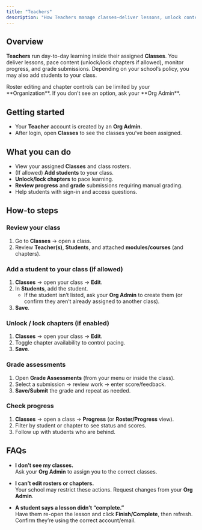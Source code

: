 ```yaml
---
title: "Teachers"
description: "How Teachers manage classes—deliver lessons, unlock content, track progress, and grade assessments."
---
```


## Overview

**Teachers** run day-to-day learning inside their assigned **Classes**. You deliver lessons, pace content (unlock/lock chapters if allowed), monitor progress, and grade submissions. Depending on your school’s policy, you may also add students to your class.

<Callout type="info">
Roster editing and chapter controls can be limited by your **Organization**. If you don’t see an option, ask your **Org Admin**.
</Callout>

## Getting started

- Your **Teacher** account is created by an **Org Admin**.
- After login, open **Classes** to see the classes you’ve been assigned.

## What you can do

- View your assigned **Classes** and class rosters.
- (If allowed) **Add students** to your class.
- **Unlock/lock chapters** to pace learning.
- **Review progress** and **grade** submissions requiring manual grading.
- Help students with sign-in and access questions.

## How-to steps

### Review your class
1. Go to **Classes** → open a class.  
2. Review **Teacher(s)**, **Students**, and attached **modules/courses** (and chapters).

### Add a student to your class (if allowed)
1. **Classes** → open your class → **Edit**.  
2. In **Students**, add the student.  
   - If the student isn’t listed, ask your **Org Admin** to create them (or confirm they aren’t already assigned to another class).  
3. **Save**.

### Unlock / lock chapters (if enabled)
1. **Classes** → open your class → **Edit**.  
2. Toggle chapter availability to control pacing.  
3. **Save**.

### Grade assessments
1. Open **Grade Assessments** (from your menu or inside the class).  
2. Select a submission → review work → enter score/feedback.  
3. **Save/Submit** the grade and repeat as needed.

### Check progress
1. **Classes** → open a class → **Progress** (or **Roster/Progress** view).  
2. Filter by student or chapter to see status and scores.  
3. Follow up with students who are behind.

## FAQs

- **I don’t see my classes.**  
  Ask your **Org Admin** to assign you to the correct classes.

- **I can’t edit rosters or chapters.**  
  Your school may restrict these actions. Request changes from your **Org Admin**.

- **A student says a lesson didn’t “complete.”**  
  Have them re-open the lesson and click **Finish/Complete**, then refresh. Confirm they’re using the correct account/email.